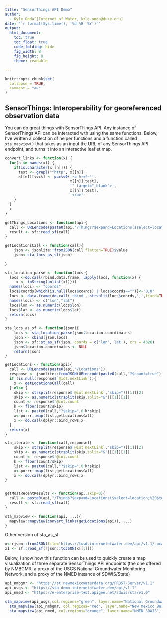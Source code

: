 ```yaml
---
title: "SensorThings API Demo"
author: 
  - Kyle Onda^[Internet of Water, kyle.onda@duke.edu]
date: "`r format(Sys.time(), '%d %B, %Y')`"
output: 
  html_document:
    toc: true
    toc_float: true
    code_folding: hide
    fig_width: 8
    fig_height: 8
    theme: readable
  
---
```



```r
knitr::opts_chunk$set(
  collapse = TRUE,
  comment = "#>"
)


```
## SensorThings: Interoperability for georeferenced observation data

You can do great things with SensorThings API. Any instance of SensorThings API can be interacted with using the same functions. Below, I've written a collection of helper functions and a function called `sta_mapview()` that takes as an input the URL of any SensorThings API endpoint, and turns it into an interactive leaflet map.

```r
convert_links <- function(x) {
  for(n in names(x)) {
    if(is.character(x[[n]])) {
      test <- grepl("^http", x[[n]])
      x[[n]][test] <- paste0('<a href="', 
                             x[[n]][test], 
                             '" target="_blank">', 
                             x[[n]][test], 
                             '</a>')
    }
  }
  x
}

getThings_Locations <- function(api){
  call <- URLencode(paste0(api,"/Things?$expand=Locations($select=location;$top=1)&$resultFormat=GeoJSON"))
  result <- sf::read_sf(call)
}

getLocationsCall <- function(call){
    json <- jsonlite::fromJSON(call,flatten=TRUE)$value
    json<-sta_locs_as_sf(json)
   
}

sta_location_parse <- function(locs){
  locs <-do.call(rbind.data.frame, lapply(locs, function(x) {
     x <- toString(unlist(x))}))
  names(locs) <- "coords"
  locs$coords[which(is.null(locs$coords) | locs$coords=="")]<-"0,0"
  locs <- data.frame(do.call('rbind', strsplit(locs$coords,',',fixed=TRUE)))
  names(locs) <- c("lon","lat")
  locs$lon <- as.numeric(locs$lon)
  locs$lat <- as.numeric(locs$lat)
  return(locs)
}

sta_locs_as_sf <- function(json){
    locs <- sta_location_parse(json$location.coordinates)
    json <- cbind(json,locs)
    json <- sf::st_as_sf(json, coords = c('lon','lat'), crs = 4326)
    json$location.coordinates <- NULL
    return(json)
}

getLocations <- function(api){
  call <- URLencode(paste0(api,"/Locations"))
  response <- jsonlite::fromJSON(URLencode(paste0(call,"?$count=true")))
  if (is.null(response$`@iot.nextLink`)){
    x <- getLocationsCall(call)
  } else {
    skip <- strsplit(response$`@iot.nextLink`,"skip=")[[1]][2]
    skip <- as.numeric(strsplit(skip,split="&")[[1]][1])
    count <- response$`@iot.count`
    k <- floor(count/skip)
    list <- paste0(call,"?$skip=",0:k*skip)
    x<-purrr::map(list,getLocationsCall)
    x <- do.call(dplyr::bind_rows,x)
  }
  return(x)
}

sta_iterate <- function(call,response){
    skip <- strsplit(response$`@iot.nextLink`,"skip=")[[1]][2]
    skip <- as.numeric(strsplit(skip,split="&")[[1]][1])
    count <- response$`@iot.count`
    k <- floor(count/skip)
    list <- paste0(call,"?$skip=",0:k*skip)
    x<-purrr::map(list,getLocationsCall)
    x <- do.call(dplyr::bind_rows,x)
}


getMostRecentResults <- function(api,skip=0){
  call <- paste0(api,"/Things?$expand=Locations($select=location;%20$top=1),Datastreams($top=1)/Observations($top=1)&$resultFormat=GeoJSON&$skip=",skip)
  result <- sf::read_sf(call)
}

sta_mapview <- function(api, ...){
  mapview::mapview(convert_links(getLocations(api)), ...)
}

```

Other version of sta_as_sf
```r
x<-rjson::fromJSON(file="https://twsd.internetofwater.dev/api/v1.1/Locations")$value
x1 <- sf::read_sf(rjson::toJSON(x[[1]]))

```
 Below, I show how this function can be used to quickly create a map visualization of three separate SensorThings API endpoints (the one offered by NMBGMR, a proxy of the USGS National Groundwater Monitoring Network, and a proxy of the NMED instance of SDWIS/State)

```r
api_nmbgmr <- "https://st.newmexicowaterdata.org/FROST-Server/v1.1"
api_usgs <- "https://sta-demo.internetofwater.dev/api/v1.1"
api_nmed <- "https://e-enterprise-test.apigee.net/sdwis/sta/v1.0"

sta_mapview(api_usgs,col.regions="green", layer.name="National Groundwater Monitoring Network") + 
  sta_mapview(api_nmbgmr, col.regions="red", layer.name="New Mexico Bureau of Geology and Mineral Resources") + 
  sta_mapview(api_nmed, col.regions="orange", layer.name="NMED SDWIS", cex=3)
```




